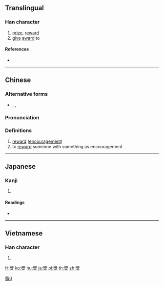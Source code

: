 {{also|奖|奬|奨}}
==Translingual==
{{Han simplified forms|獎|奨|奖}}

===Han character===
{{Han char|rn=94|rad=犬|as=11|sn=14|four=27430|canj=VIIK|ids=⿱將犬}}

# [[prize]], [[reward]]
# [[give]] [[award]] to

====References====
* {{Han ref|kx=0717.290|dkj=20637|dj=1129.070|hdz=21364.140|uh=734E|ud=29518|bh=BCFA|bd=48378}}

----

==Chinese==
{{zh-forms|s=奖}}

===Alternative forms===
* {{zh-l|奬}}, {{zh-l|奨}}, {{zh-l|㢡}}

===Pronunciation===
{{zh-pron
|m=jiǎng
|c=zoeng2
|h=pfs=
|md=
|mn=chiáng/chióng/chiúⁿ
|w=
|mc=y
|oc=y
|cat=n,v
}}

===Definitions===
{{zh-hanzi}}

# [[reward]] ([[encouragement]])
# to [[reward]] someone with something as encouragement

----

==Japanese==

===Kanji===
{{ja-kanji|grade=|rs=犬11}}

# {{defn|lang=ja|sort=犬11}}

====Readings====
* {{ja-readings|on=[[しょう]] (shō), [[そう]] (sō)|kun=[[すすめる]] (susumeru)|nanori=}}

----

==Vietnamese==

===Han character===
{{vi-hantu|[[tưởng]]|rs=犬11}}

# {{defn|lang=vi|sort=犬11}}

[[Category:CJKV characters simplified differently in Japan and China|獎0]]

[[fr:獎]]
[[ko:獎]]
[[hu:獎]]
[[ja:獎]]
[[pl:獎]]
[[th:獎]]
[[zh:獎]]